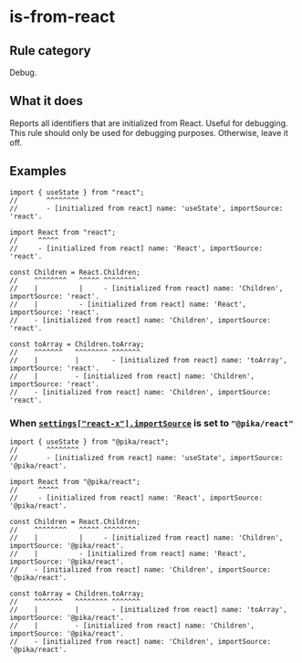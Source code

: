 # is-from-react

## Rule category

Debug.

## What it does

Reports all identifiers that are initialized from React. Useful for debugging. This rule should only be used for debugging purposes. Otherwise, leave it off.

## Examples

```tsx twoslash
import { useState } from "react";
//       ^^^^^^^^
//       - [initialized from react] name: 'useState', importSource: 'react'.
```

```tsx twoslash
import React from "react";
//     ^^^^^
//     - [initialized from react] name: 'React', importSource: 'react'.

const Children = React.Children;
//    ^^^^^^^^   ^^^^^ ^^^^^^^^
//    |          |     - [initialized from react] name: 'Children', importSource: 'react'.
//    |          - [initialized from react] name: 'React', importSource: 'react'.
//    - [initialized from react] name: 'Children', importSource: 'react'.

const toArray = Children.toArray;
//    ^^^^^^^   ^^^^^^^^ ^^^^^^^
//    |         |        - [initialized from react] name: 'toArray', importSource: 'react'.
//    |         - [initialized from react] name: 'Children', importSource: 'react'.
//    - [initialized from react] name: 'Children', importSource: 'react'.
```

### When [`settings["react-x"].importSource`](https://eslint-react.xyz/docs/configuration#importsource) is set to `"@pika/react"`

```tsx
import { useState } from "@pika/react";
//       ^^^^^^^^
//       - [initialized from react] name: 'useState', importSource: '@pika/react'.
```

```tsx twoslash
import React from "@pika/react";
//     ^^^^^
//     - [initialized from react] name: 'React', importSource: '@pika/react'.

const Children = React.Children;
//    ^^^^^^^^   ^^^^^ ^^^^^^^^
//    |          |     - [initialized from react] name: 'Children', importSource: '@pika/react'.
//    |          - [initialized from react] name: 'React', importSource: '@pika/react'.
//    - [initialized from react] name: 'Children', importSource: '@pika/react'.

const toArray = Children.toArray;
//    ^^^^^^^   ^^^^^^^^ ^^^^^^^
//    |         |        - [initialized from react] name: 'toArray', importSource: '@pika/react'.
//    |         - [initialized from react] name: 'Children', importSource: '@pika/react'.
//    - [initialized from react] name: 'Children', importSource: '@pika/react'.
```
